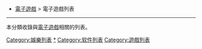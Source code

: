 {{Catnav|頁面分類|列表|科技相關列表|软件列表}}
{{Catnav|頁面分類|列表|文化相關列表|娛樂列表}}
{{Catnav|頁面分類|人类社会|科技|電子科技|电子游戏}}
{{Catnav|頁面分類|人类社会|科技|科技相關列表|软件列表}}
{{Catnav|頁面分類|人类社会|生活|娱乐|娛樂列表}}
{{Catnav|頁面分類|人类社会|文化|游戏|电子游戏}}
{{Catnav|頁面分類|人类社会|文化|文化相關列表|娛樂列表}}
{{Catnav|頁面分類|人类社会|文化|娱乐|娛樂列表}}

* [[:Category:电子游戏|電子遊戲]] > 電子遊戲列表
----
本分類收錄與[[電子遊戲|電子遊戲]]相關的列表。

[[Category:娛樂列表|Category:娛樂列表]]
[[Category:电子游戏作品|*]]
[[Category:软件列表|Category:软件列表]]
[[Category:遊戲列表|Category:遊戲列表]]